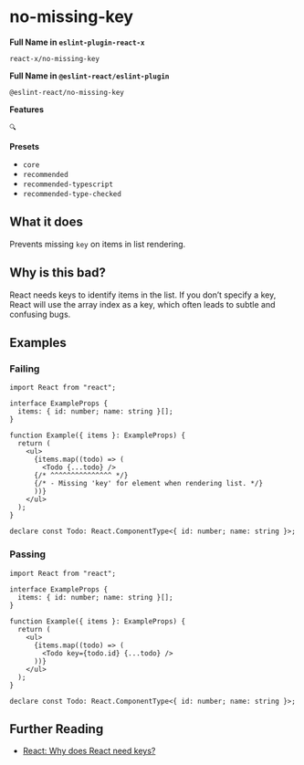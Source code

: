 # no-missing-key

**Full Name in `eslint-plugin-react-x`**

```plain copy
react-x/no-missing-key
```

**Full Name in `@eslint-react/eslint-plugin`**

```plain copy
@eslint-react/no-missing-key
```

**Features**

`🔍`

**Presets**

- `core`
- `recommended`
- `recommended-typescript`
- `recommended-type-checked`

## What it does

Prevents missing `key` on items in list rendering.

## Why is this bad?

React needs keys to identify items in the list. If you don’t specify a key, React will use the array index as a key, which often leads to subtle and confusing bugs.

## Examples

### Failing

```tsx
import React from "react";

interface ExampleProps {
  items: { id: number; name: string }[];
}

function Example({ items }: ExampleProps) {
  return (
    <ul>
      {items.map((todo) => (
        <Todo {...todo} />
      {/* ^^^^^^^^^^^^^^^ */}
      {/* - Missing 'key' for element when rendering list. */}
      ))}
    </ul>
  );
}

declare const Todo: React.ComponentType<{ id: number; name: string }>;
```

### Passing

```tsx
import React from "react";

interface ExampleProps {
  items: { id: number; name: string }[];
}

function Example({ items }: ExampleProps) {
  return (
    <ul>
      {items.map((todo) => (
        <Todo key={todo.id} {...todo} />
      ))}
    </ul>
  );
}

declare const Todo: React.ComponentType<{ id: number; name: string }>;
```

## Further Reading

- [React: Why does React need keys?](https://react.dev/learn/rendering-lists#why-does-react-need-keys)
